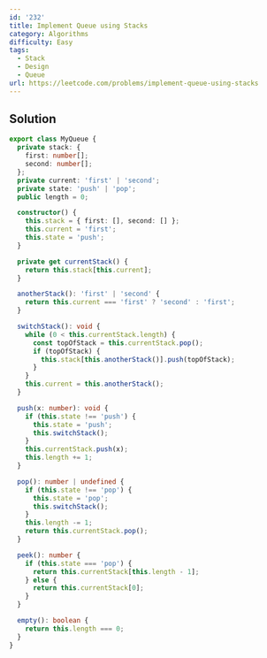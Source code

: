 ```yaml
---
id: '232'
title: Implement Queue using Stacks
category: Algorithms
difficulty: Easy
tags:
  - Stack
  - Design
  - Queue
url: https://leetcode.com/problems/implement-queue-using-stacks
---
```


## Solution

```typescript showLineNumbers
export class MyQueue {
  private stack: {
    first: number[];
    second: number[];
  };
  private current: 'first' | 'second';
  private state: 'push' | 'pop';
  public length = 0;

  constructor() {
    this.stack = { first: [], second: [] };
    this.current = 'first';
    this.state = 'push';
  }

  private get currentStack() {
    return this.stack[this.current];
  }

  anotherStack(): 'first' | 'second' {
    return this.current === 'first' ? 'second' : 'first';
  }

  switchStack(): void {
    while (0 < this.currentStack.length) {
      const topOfStack = this.currentStack.pop();
      if (topOfStack) {
        this.stack[this.anotherStack()].push(topOfStack);
      }
    }
    this.current = this.anotherStack();
  }

  push(x: number): void {
    if (this.state !== 'push') {
      this.state = 'push';
      this.switchStack();
    }
    this.currentStack.push(x);
    this.length += 1;
  }

  pop(): number | undefined {
    if (this.state !== 'pop') {
      this.state = 'pop';
      this.switchStack();
    }
    this.length -= 1;
    return this.currentStack.pop();
  }

  peek(): number {
    if (this.state === 'pop') {
      return this.currentStack[this.length - 1];
    } else {
      return this.currentStack[0];
    }
  }

  empty(): boolean {
    return this.length === 0;
  }
}
```
